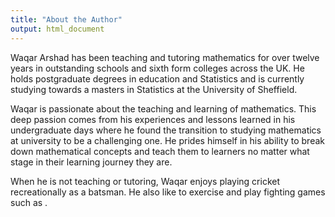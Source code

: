 ```yaml
---
title: "About the Author"
output: html_document
---
```


Waqar Arshad has been teaching and tutoring mathematics for over twelve years in outstanding schools and sixth form colleges across the UK. He holds postgraduate degrees in education and Statistics and is currently studying towards a masters in Statistics at the University of Sheffield.

Waqar is passionate about the teaching and learning of mathematics. This deep passion comes from his experiences and lessons learned in his undergraduate days where he found the transition to studying mathematics at university to be a challenging one. He prides himself in his ability to break down mathematical concepts and teach them to learners no matter what stage in their learning journey they are.

When he is not teaching or tutoring, Waqar enjoys playing cricket recreationally as a batsman. He also like to exercise and play fighting games such as \textit{Tekken 8}. 
